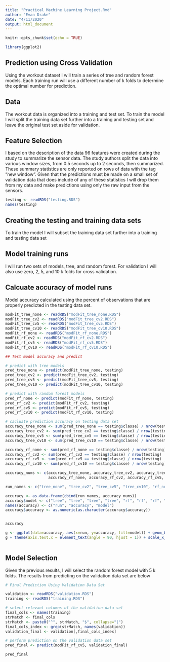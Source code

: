```yaml
---
title: "Practical Machine Learning Project.Rmd"
author: "Evan Drake"
date: "4/11/2020"
output: html_document
---
```


```r
knitr::opts_chunk$set(echo = TRUE)

library(ggplot2)

```

## Prediction using Cross Validation

Using the workout dataset I will train a series of tree and random forest models. Each training run will use a different number of k folds to determine the optimal number for prediction.

## Data

The workout data is organized into a training and test set. To train the model I will split the training data set further into a training and testing set and leave the original test set aside for validation. 

## Feature Selection

I based on the description of the data 96 features were created during the study to summarize the sensor data. The study authors split the data into various window sizes, from 0.5 seconds up to 2 seconds, then summarized. These summary statistics are only reported on rows of data with the tag "new window". Given that the predictions must be made on a small set of validation data that does include of any of these statistics I will drop them from my data and make predictions using only the raw input from the sensors. 

```r
testing <- readRDS("testing.RDS")
names(testing)
```

## Creating the testing and training data sets

To train the model I will subset the training data set further into a training and testing data set


## Model training runs

I will run two sets of models, tree, and random forest. For validation I will also use zero, 2, 5, and 10 k folds for cross validation. 

## Calcuate accuracy of model runs

Model accuracy calculated using the percent of observations that are properly predicted in the testing data set.


```r

modFit_tree_none <- readRDS("modFit_tree_none.RDS")
modFit_tree_cv2 <- readRDS("modFit_tree_cv2.RDS")
modFit_tree_cv5 <- readRDS("modFit_tree_cv5.RDS")
modFit_tree_cv10 <- readRDS("modFit_tree_cv10.RDS")
modFit_rf_none <- readRDS("modFit_rf_none.RDS")
modFit_rf_cv2 <- readRDS("modFit_rf_cv2.RDS")
modFit_rf_cv5 <- readRDS("modFit_rf_cv5.RDS")
modFit_rf_cv10 <- readRDS("modFit_rf_cv10.RDS")

## Test model accuracy and predict

# predict with tree models
pred_tree_none <- predict(modFit_tree_none, testing)
pred_tree_cv2 <- predict(modFit_tree_cv2, testing)
pred_tree_cv5 <- predict(modFit_tree_cv5, testing)
pred_tree_cv10 <- predict(modFit_tree_cv10, testing)

# predict with random forest models
pred_rf_none <- predict(modFit_rf_none, testing)
pred_rf_cv2 <- predict(modFit_rf_cv2, testing)
pred_rf_cv5 <- predict(modFit_rf_cv5, testing)
pred_rf_cv10 <- predict(modFit_rf_cv10, testing)

# cacluate prediction accuracy on testing data set
accuracy_tree_none <- sum(pred_tree_none == testing$classe) / nrow(testing)
accuracy_tree_cv2 <- sum(pred_tree_cv2 == testing$classe) / nrow(testing)
accuracy_tree_cv5 <- sum(pred_tree_cv5 == testing$classe) / nrow(testing)
accuracy_tree_cv10 <- sum(pred_tree_cv10 == testing$classe) / nrow(testing)

accuracy_rf_none <- sum(pred_rf_none == testing$classe) / nrow(testing)
accuracy_rf_cv2 <- sum(pred_rf_cv2 == testing$classe) / nrow(testing)
accuracy_rf_cv5 <- sum(pred_rf_cv5 == testing$classe) / nrow(testing)
accuracy_rf_cv10 <- sum(pred_rf_cv10 == testing$classe) / nrow(testing)

accuracy_nums <- c(accuracy_tree_none, accuracy_tree_cv2, accuracy_tree_cv5, accuracy_tree_cv10,
                   accuracy_rf_none, accuracy_rf_cv2, accuracy_rf_cv5, accuracy_rf_cv10)

run_names <- c("tree_none", "tree_cv2", "tree_cv5", "tree_cv10", "rf_none", "rf_cv2", "rf_cv5", "rf_cv10")

accuracy <- as.data.frame(cbind(run_names, accuracy_nums))
accuracy$model <- c("tree", "tree", "tree", "tree", "rf", "rf", "rf", "rf")
names(accuracy) <- c("run", "accuracy", "model")
accuracy$accuracy <- as.numeric(as.character(accuracy$accuracy))


accuracy

g <- ggplot(data=accuracy, aes(x=run, y=accuracy, fill=model)) + geom_bar(stat="identity") + geom_text(aes(label=round(accuracy,4)), angle = 90, position = position_stack(vjust = 0.5))
g + theme(axis.text.x = element_text(angle = 90, hjust = 1)) + scale_x_discrete(limits=c(run_names))
        

```

## Model Selection

Given the previous results, I will select the random forest model with 5 k folds. The results from predicting on the validation data set are below

```r

# Final Prediction Using Validation Data Set

validation <- readRDS("validation.RDS")
training <- readRDS("training.RDS")

# select relevant columns of the validation data set
final_cols <- names(training)
strMatch <- final_cols
strMatch <- paste0("^", strMatch, "$", collapse="|")
final_cols_index <- grep(strMatch, names(validation))
validation_final <- validation[,final_cols_index]

# perform prediction on the validation data set
pred_final <- predict(modFit_rf_cv5, validation_final)

pred_final
```
